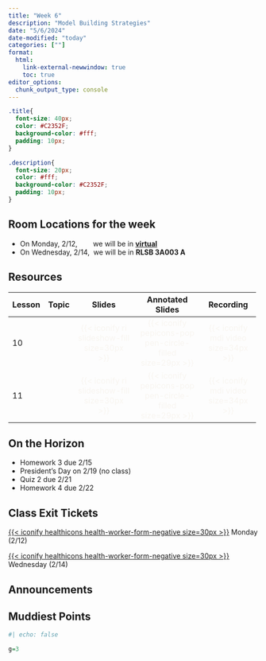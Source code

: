 ```yaml
---
title: "Week 6"
description: "Model Building Strategies"
date: "5/6/2024"
date-modified: "today"
categories: [""]
format: 
  html:
    link-external-newwindow: true
    toc: true
editor_options: 
  chunk_output_type: console
---
```


```css
.title{
  font-size: 40px;
  color: #C2352F;
  background-color: #fff;
  padding: 10px;
}

.description{
  font-size: 20px;
  color: #fff;
  background-color: #C2352F;
  padding: 10px;
}
```

::: callout-important
## Room Locations for the week

-   On Monday, 2/12,        we will be in [**virtual**](https://ohsu.webex.com/meet/wakim)
-   On Wednesday, 2/14,  we will be in **RLSB 3A003 A**
:::

## Resources

+--------+--------+-----------------------------------------------------------------------+------------------------------------------------------------------------------------+---------------------------------------------------------------+
| Lesson | Topic  | Slides                                                                | Annotated Slides                                                                   | Recording                                                     |
+========+========+:=====================================================================:+:==================================================================================:+:=============================================================:+
| 10     |        | [{{< iconify ri slideshow-fill size=30px >}}]{style="color:#f8f5f0;"} | [{{< iconify pepicons-pop pen-circle-filled size=29px >}}]{style="color:#f8f5f0;"} | [{{< iconify mdi video size=34px >}}]{style="color:#f8f5f0;"} |
+--------+--------+-----------------------------------------------------------------------+------------------------------------------------------------------------------------+---------------------------------------------------------------+
| 11     |        | [{{< iconify ri slideshow-fill size=30px >}}]{style="color:#f8f5f0;"} | [{{< iconify pepicons-pop pen-circle-filled size=29px >}}]{style="color:#f8f5f0;"} | [{{< iconify mdi video size=34px >}}]{style="color:#f8f5f0;"} |
+--------+--------+-----------------------------------------------------------------------+------------------------------------------------------------------------------------+---------------------------------------------------------------+

## On the Horizon

-   Homework 3 due 2/15
-   President's Day on 2/19 (no class)
-   Quiz 2 due 2/21
-   Homework 4 due 2/22

## Class Exit Tickets

[[{{< iconify healthicons health-worker-form-negative size=30px >}}](https://forms.office.com/Pages/ResponsePage.aspx?id=V3lz4rj6fk2U9pvWr59xWFMopmPUjRtDiHLswhgacNhUNFFKR0RHN0hETVNHMTlZMFAwOTVGQUVDTS4u)]{style="color:#f8f5f0;"} Monday (2/12)

[[{{< iconify healthicons health-worker-form-negative size=30px >}}](https://forms.office.com/Pages/ResponsePage.aspx?id=V3lz4rj6fk2U9pvWr59xWFMopmPUjRtDiHLswhgacNhUMVJHTkVBUFFDT1owSTZGS01KRVIzVDJQQS4u)]{style="color:#f8f5f0;"} Wednesday (2/14)

## Announcements

## Muddiest Points

```r
#| echo: false

g=3
```
